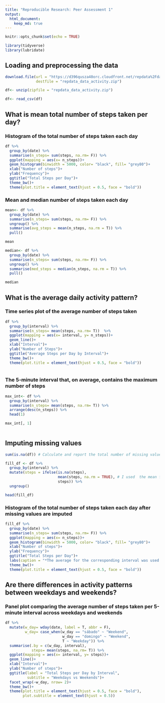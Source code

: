 ---
title: "Reproducible Research: Peer Assessment 1"
output: 
  html_document:
    keep_md: true
---

```{r setup, include= TRUE}
knitr::opts_chunk$set(echo = TRUE)

library(tidyverse)
library(lubridate)
```

## Loading and preprocessing the data

```{r loading, include= TRUE}

download.file(url = "https://d396qusza40orc.cloudfront.net/repdata%2Fdata%2Factivity.zip",
              destfile = "repdata_data_activity.zip")

df<- unzip(zipfile = "repdata_data_activity.zip")

df<- read_csv(df)


```

## What is mean total number of steps taken per day?

### Histogram of the total number of steps taken each day

```{r hist}

df %>%
  group_by(date) %>% 
  summarise(n_steps= sum(steps, na.rm= F)) %>% 
  ggplot(mapping = aes(x= n_steps))+
  geom_histogram(binwidth = 5000, color= "black", fill= "grey80")+
  xlab("Number of steps")+
  ylab("Frequency")+
  ggtitle("Total Steps per Day")+
  theme_bw()+
  theme(plot.title = element_text(hjust = 0.5, face = "bold"))
```

### Mean and median number of steps taken each day

```{r mean_median}

mean<- df %>%
  group_by(date) %>% 
  summarise(n_steps= sum(steps, na.rm= F)) %>% 
  ungroup() %>% 
  summarise(avg_steps = mean(n_steps, na.rm = T)) %>% 
  pull()

mean

median<- df %>%
  group_by(date) %>% 
  summarise(n_steps= sum(steps, na.rm= F)) %>% 
  ungroup() %>% 
  summarise(med_steps = median(n_steps, na.rm = T)) %>% 
  pull()

median
```


## What is the average daily activity pattern?

### Time series plot of the average number of steps taken

```{r time_series}

df %>%
  group_by(interval) %>% 
  summarise(n_steps= mean(steps, na.rm= T))  %>% 
  ggplot(mapping = aes(x= interval, y= n_steps))+
  geom_line()+
  xlab("Interval")+
  ylab("Number of Steps")+
  ggtitle("Average Steps per Day by Interval")+
  theme_bw()+
  theme(plot.title = element_text(hjust = 0.5, face = "bold"))
  
```

### The 5-minute interval that, on average, contains the maximum number of steps

```{r max_int}

max_int<- df %>%
  group_by(interval) %>% 
  summarise(n_steps= mean(steps, na.rm= T)) %>% 
  arrange(desc(n_steps)) %>% 
  head(1)

max_int[, 1]
  
```

## Imputing missing values

```{r missing_data}

sum(is.na(df)) # Calculate and report the total number of missing values in the dataset

fill_df <- df %>%
  group_by(interval) %>%  
  mutate(steps = ifelse(is.na(steps), 
                        mean(steps, na.rm = TRUE), # I used  the mean for that 5-minute interval
                        steps)) %>% 
  ungroup()

head(fill_df)

```


### Histogram of the total number of steps taken each day after missing values are imputed

```{r fill_hist}

fill_df %>%
  group_by(date) %>% 
  summarise(n_steps= sum(steps, na.rm= F)) %>% 
  ggplot(mapping = aes(x= n_steps))+
  geom_histogram(binwidth = 5000, color= "black", fill= "grey80")+
  xlab("Number of steps")+
  ylab("Frequency")+
  ggtitle("Total Steps per Day")+
  labs(caption = "*The average for the corresponding interval was used to fill the null observations")+
  theme_bw()+
  theme(plot.title = element_text(hjust = 0.5, face = "bold"))
```


## Are there differences in activity patterns between weekdays and weekends?

### Panel plot comparing the average number of steps taken per 5-minute interval across weekdays and weekends

```{r weekends}

df %>% 
  mutate(w_day= wday(date, label = T, abbr = F),
         w_day= case_when(w_day == "sábado" ~ "Weekend",
                          w_day == "domingo" ~ "Weekend",
                          T ~ "Weekday")) %>%
  summarise(.by = c(w_day, interval),
            steps= mean(steps, na.rm= T)) %>% 
  ggplot(mapping = aes(x= interval, y= steps))+
  geom_line()+
  xlab("Interval")+
  ylab("Number of steps")+
  ggtitle(label = "Total Steps per Day by Interval",
          subtitle = "Weekdays vs Weekends")+
  facet_wrap(~w_day, nrow= 2)+
  theme_bw()+
  theme(plot.title = element_text(hjust = 0.5, face = "bold"),
        plot.subtitle = element_text(hjust = 0.5))
```